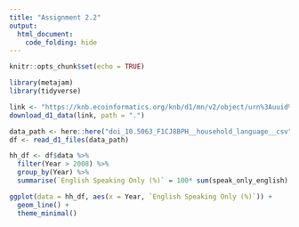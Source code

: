 ```yaml
---
title: "Assignment 2.2"
output: 
  html_document:
    code_folding: hide
---
```


```r
knitr::opts_chunk$set(echo = TRUE)
```

```r
library(metajam)
library(tidyverse)
```

```r
link <- "https://knb.ecoinformatics.org/knb/d1/mn/v2/object/urn%3Auuid%3A7fc6f6db-c5ea-426a-a743-1f2edafb43b8"
download_d1_data(link, path = ".")
```

```r
data_path <- here::here("doi_10.5063_F1CJ8BPH__household_language__csv")
df <- read_d1_files(data_path)
```

```r
hh_df <- df$data %>% 
  filter(Year > 2008) %>% 
  group_by(Year) %>% 
  summarise(`English Speaking Only (%)` = 100* sum(speak_only_english) / sum(total))

ggplot(data = hh_df, aes(x = Year, `English Speaking Only (%)`)) +
  geom_line() +
  theme_minimal()
```


